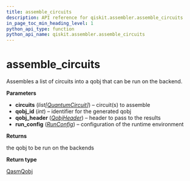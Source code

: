 ```yaml
---
title: assemble_circuits
description: API reference for qiskit.assembler.assemble_circuits
in_page_toc_min_heading_level: 1
python_api_type: function
python_api_name: qiskit.assembler.assemble_circuits
---
```


# assemble\_circuits

<Function id="qiskit.assembler.assemble_circuits" name="assemble_circuits" isDedicatedPage={true} github="https://github.com/qiskit/qiskit/tree/stable/0.14/qiskit/assembler/assemble_circuits.py" signature="assemble_circuits(circuits, run_config, qobj_id, qobj_header)">
  Assembles a list of circuits into a qobj that can be run on the backend.

  **Parameters**

  *   **circuits** (*list\[*[*QuantumCircuit*](qiskit.circuit.QuantumCircuit "qiskit.circuit.QuantumCircuit")*]*) – circuit(s) to assemble
  *   **qobj\_id** (*int*) – identifier for the generated qobj
  *   **qobj\_header** ([*QobjHeader*](qiskit.qobj.QobjHeader "qiskit.qobj.QobjHeader")) – header to pass to the results
  *   **run\_config** ([*RunConfig*](qiskit.assembler.RunConfig "qiskit.assembler.RunConfig")) – configuration of the runtime environment

  **Returns**

  the qobj to be run on the backends

  **Return type**

  [QasmQobj](qiskit.qobj.QasmQobj "qiskit.qobj.QasmQobj")
</Function>


